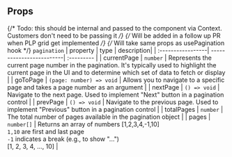 
<Meta of={PaginationStories} />

## Props

<ArgTypes of={Pagination} />

{/* Todo: this should be internal and passed to the component via Context. Customers don't need to be passing it */}
{/* Will be added in a follow up PR when PLP grid get implemented */}
{/* Will take same props as usePagination hook */}
`pagination`
  | property          | type                     | description|
  | :-----------------| -------------------------| :--------- |
  | currentPage       | `number`                 | Represents the current page number in the pagination. It's typically used to highlight the current page in the UI and to determine which set of data to fetch or display |
  | goToPage          | `(page: number) => void` | Allows you to navigate to a specific page and takes a page number as an argument |
  | nextPage          | `() => void`             | Navigate to the next page. Used to implement "Next" button in a pagination control |
  | prevPage          | `() => void`             | Navigate to the previous page. Used to implement "Previous" button in a pagination control |
  | totalPages        | `number`                 | The total number of pages available in the pagination object |
  | pages             | `number[]`               | Returns an array of numbers [1,2,3,4,-1,10] <br/> `1,10` are first and last page <br/> `-1` indicates a break (e.g., to show "...") <br/> [1, 2, 3, 4, ..., 10]  |

